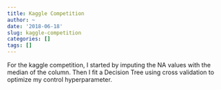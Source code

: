 ```yaml
---
title: Kaggle Competition
author: ~
date: '2018-06-18'
slug: kaggle-competition
categories: []
tags: []
---
```


For the kaggle competition, I started by imputing the NA values with the median of the column. Then I fit a Decision Tree using cross validation to optimize my control hyperparameter.